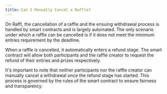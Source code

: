 ```yaml
---
title: Can I Manually Cancel a Raffle?
---
```


On Raffl, the cancellation of a raffle and the ensuing withdrawal process is handled by smart contracts and is largely automated. The only scenario under which a raffle can be cancelled is if it does not meet the minimum entries requirement by the deadline.

When a raffle is cancelled, it automatically enters a refund stage. The smart contract will allow both participants and the raffle creator to request the refund of their entries and prizes respectively.

It's important to note that neither participants nor the raffle creator can manually cancel a withdrawal once the refund stage has started. This process is governed by the rules of the smart contract to ensure fairness and transparency.
